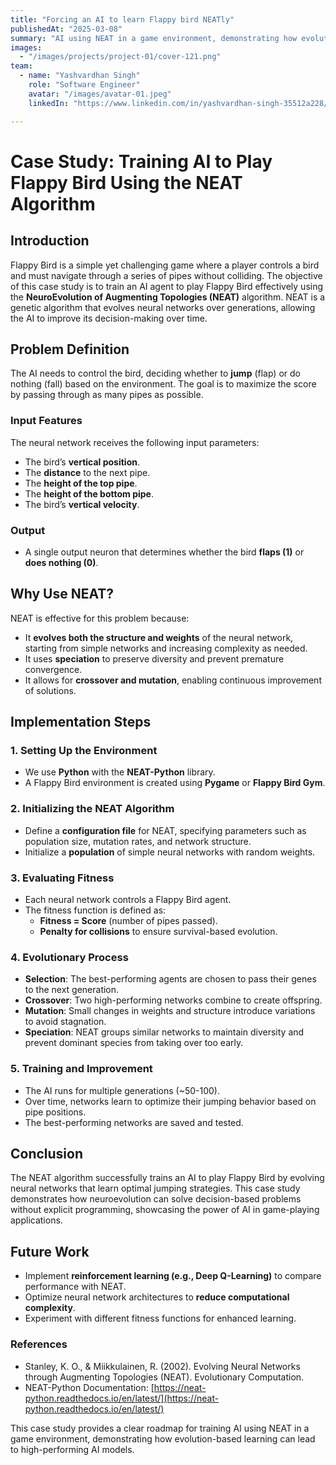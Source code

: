 ```yaml
---
title: "Forcing an AI to learn Flappy bird NEATly"
publishedAt: "2025-03-08"
summary: "AI using NEAT in a game environment, demonstrating how evolution-based learning can lead to high-performing AI models." 
images:
  - "/images/projects/project-01/cover-121.png"
team:
  - name: "Yashvardhan Singh"
    role: "Software Engineer"
    avatar: "/images/avatar-01.jpeg"
    linkedIn: "https://www.linkedin.com/in/yashvardhan-singh-35512a228/"

---
```



# Case Study: Training AI to Play Flappy Bird Using the NEAT Algorithm

## Introduction

Flappy Bird is a simple yet challenging game where a player controls a bird and must navigate through a series of pipes without colliding. The objective of this case study is to train an AI agent to play Flappy Bird effectively using the **NeuroEvolution of Augmenting Topologies (NEAT)** algorithm. NEAT is a genetic algorithm that evolves neural networks over generations, allowing the AI to improve its decision-making over time.

## Problem Definition

The AI needs to control the bird, deciding whether to **jump** (flap) or do nothing (fall) based on the environment. The goal is to maximize the score by passing through as many pipes as possible.

### Input Features

The neural network receives the following input parameters:

- The bird’s **vertical position**.
- The **distance** to the next pipe.
- The **height of the top pipe**.
- The **height of the bottom pipe**.
- The bird’s **vertical velocity**.

### Output

- A single output neuron that determines whether the bird **flaps (1)** or **does nothing (0)**.

## Why Use NEAT?

NEAT is effective for this problem because:

- It **evolves both the structure and weights** of the neural network, starting from simple networks and increasing complexity as needed.
- It uses **speciation** to preserve diversity and prevent premature convergence.
- It allows for **crossover and mutation**, enabling continuous improvement of solutions.

## Implementation Steps

### 1. Setting Up the Environment

- We use **Python** with the **NEAT-Python** library.
- A Flappy Bird environment is created using **Pygame** or **Flappy Bird Gym**.

### 2. Initializing the NEAT Algorithm

- Define a **configuration file** for NEAT, specifying parameters such as population size, mutation rates, and network structure.
- Initialize a **population** of simple neural networks with random weights.

### 3. Evaluating Fitness

- Each neural network controls a Flappy Bird agent.
- The fitness function is defined as:
  - **Fitness = Score** (number of pipes passed).
  - **Penalty for collisions** to ensure survival-based evolution.

### 4. Evolutionary Process

- **Selection**: The best-performing agents are chosen to pass their genes to the next generation.
- **Crossover**: Two high-performing networks combine to create offspring.
- **Mutation**: Small changes in weights and structure introduce variations to avoid stagnation.
- **Speciation**: NEAT groups similar networks to maintain diversity and prevent dominant species from taking over too early.

### 5. Training and Improvement

- The AI runs for multiple generations (~50-100).
- Over time, networks learn to optimize their jumping behavior based on pipe positions.
- The best-performing networks are saved and tested.

## Conclusion

The NEAT algorithm successfully trains an AI to play Flappy Bird by evolving neural networks that learn optimal jumping strategies. This case study demonstrates how neuroevolution can solve decision-based problems without explicit programming, showcasing the power of AI in game-playing applications.

## Future Work

- Implement **reinforcement learning (e.g., Deep Q-Learning)** to compare performance with NEAT.
- Optimize neural network architectures to **reduce computational complexity**.
- Experiment with different fitness functions for enhanced learning.

### References

- Stanley, K. O., & Miikkulainen, R. (2002). Evolving Neural Networks through Augmenting Topologies (NEAT). Evolutionary Computation.
- NEAT-Python Documentation: [https://neat-python.readthedocs.io/en/latest/](https://neat-python.readthedocs.io/en/latest/)

This case study provides a clear roadmap for training AI using NEAT in a game environment, demonstrating how evolution-based learning can lead to high-performing AI models.

